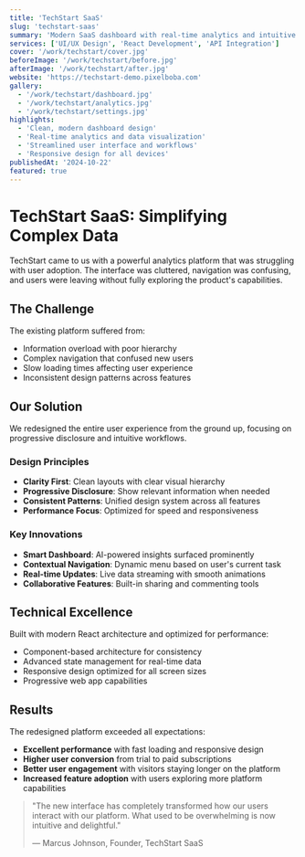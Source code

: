 ```yaml
---
title: 'TechStart SaaS'
slug: 'techstart-saas'
summary: 'Modern SaaS dashboard with real-time analytics and intuitive design'
services: ['UI/UX Design', 'React Development', 'API Integration']
cover: '/work/techstart/cover.jpg'
beforeImage: '/work/techstart/before.jpg'
afterImage: '/work/techstart/after.jpg'
website: 'https://techstart-demo.pixelboba.com'
gallery:
  - '/work/techstart/dashboard.jpg'
  - '/work/techstart/analytics.jpg'
  - '/work/techstart/settings.jpg'
highlights:
  - 'Clean, modern dashboard design'
  - 'Real-time analytics and data visualization'
  - 'Streamlined user interface and workflows'
  - 'Responsive design for all devices'
publishedAt: '2024-10-22'
featured: true
---
```


# TechStart SaaS: Simplifying Complex Data

TechStart came to us with a powerful analytics platform that was struggling with user adoption. The interface was cluttered, navigation was confusing, and users were leaving without fully exploring the product's capabilities.

## The Challenge

The existing platform suffered from:

- Information overload with poor hierarchy
- Complex navigation that confused new users
- Slow loading times affecting user experience
- Inconsistent design patterns across features

## Our Solution

We redesigned the entire user experience from the ground up, focusing on progressive disclosure and intuitive workflows.

### Design Principles

- **Clarity First**: Clean layouts with clear visual hierarchy
- **Progressive Disclosure**: Show relevant information when needed
- **Consistent Patterns**: Unified design system across all features
- **Performance Focus**: Optimized for speed and responsiveness

### Key Innovations

- **Smart Dashboard**: AI-powered insights surfaced prominently
- **Contextual Navigation**: Dynamic menu based on user's current task
- **Real-time Updates**: Live data streaming with smooth animations
- **Collaborative Features**: Built-in sharing and commenting tools

## Technical Excellence

Built with modern React architecture and optimized for performance:

- Component-based architecture for consistency
- Advanced state management for real-time data
- Responsive design optimized for all screen sizes
- Progressive web app capabilities

## Results

The redesigned platform exceeded all expectations:

- **Excellent performance** with fast loading and responsive design
- **Higher user conversion** from trial to paid subscriptions
- **Better user engagement** with visitors staying longer on the platform
- **Increased feature adoption** with users exploring more platform capabilities

> "The new interface has completely transformed how our users interact with our platform. What used to be overwhelming is now intuitive and delightful."
>
> — Marcus Johnson, Founder, TechStart SaaS
